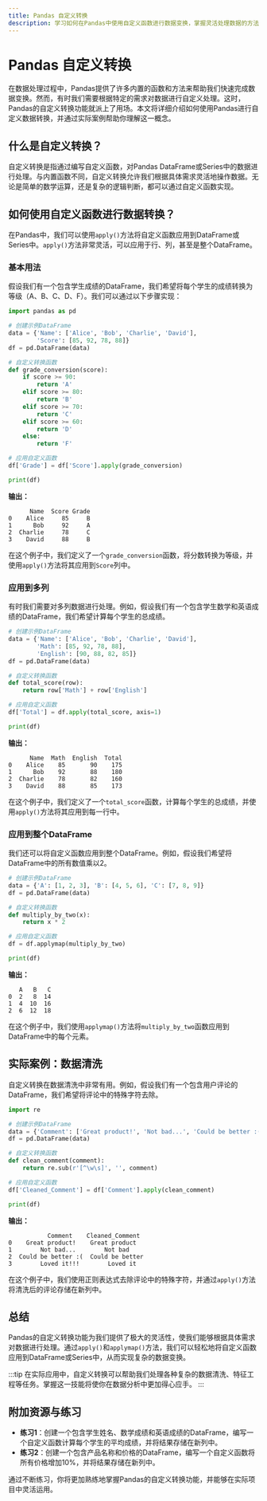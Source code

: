 ```yaml
---
title: Pandas 自定义转换
description: 学习如何在Pandas中使用自定义函数进行数据变换，掌握灵活处理数据的方法。
---
```


# Pandas 自定义转换

在数据处理过程中，Pandas提供了许多内置的函数和方法来帮助我们快速完成数据变换。然而，有时我们需要根据特定的需求对数据进行自定义处理。这时，Pandas的自定义转换功能就派上了用场。本文将详细介绍如何使用Pandas进行自定义数据转换，并通过实际案例帮助你理解这一概念。

## 什么是自定义转换？

自定义转换是指通过编写自定义函数，对Pandas DataFrame或Series中的数据进行处理。与内置函数不同，自定义转换允许我们根据具体需求灵活地操作数据。无论是简单的数学运算，还是复杂的逻辑判断，都可以通过自定义函数实现。

## 如何使用自定义函数进行数据转换？

在Pandas中，我们可以使用`apply()`方法将自定义函数应用到DataFrame或Series中。`apply()`方法非常灵活，可以应用于行、列，甚至是整个DataFrame。

### 基本用法

假设我们有一个包含学生成绩的DataFrame，我们希望将每个学生的成绩转换为等级（A、B、C、D、F）。我们可以通过以下步骤实现：

```python
import pandas as pd

# 创建示例DataFrame
data = {'Name': ['Alice', 'Bob', 'Charlie', 'David'],
        'Score': [85, 92, 78, 88]}
df = pd.DataFrame(data)

# 自定义转换函数
def grade_conversion(score):
    if score >= 90:
        return 'A'
    elif score >= 80:
        return 'B'
    elif score >= 70:
        return 'C'
    elif score >= 60:
        return 'D'
    else:
        return 'F'

# 应用自定义函数
df['Grade'] = df['Score'].apply(grade_conversion)

print(df)
```

**输出：**

```
      Name  Score Grade
0    Alice     85     B
1      Bob     92     A
2  Charlie     78     C
3    David     88     B
```

在这个例子中，我们定义了一个`grade_conversion`函数，将分数转换为等级，并使用`apply()`方法将其应用到`Score`列中。

### 应用到多列

有时我们需要对多列数据进行处理。例如，假设我们有一个包含学生数学和英语成绩的DataFrame，我们希望计算每个学生的总成绩。

```python
# 创建示例DataFrame
data = {'Name': ['Alice', 'Bob', 'Charlie', 'David'],
        'Math': [85, 92, 78, 88],
        'English': [90, 88, 82, 85]}
df = pd.DataFrame(data)

# 自定义转换函数
def total_score(row):
    return row['Math'] + row['English']

# 应用自定义函数
df['Total'] = df.apply(total_score, axis=1)

print(df)
```

**输出：**

```
      Name  Math  English  Total
0    Alice    85       90    175
1      Bob    92       88    180
2  Charlie    78       82    160
3    David    88       85    173
```

在这个例子中，我们定义了一个`total_score`函数，计算每个学生的总成绩，并使用`apply()`方法将其应用到每一行中。

### 应用到整个DataFrame

我们还可以将自定义函数应用到整个DataFrame。例如，假设我们希望将DataFrame中的所有数值乘以2。

```python
# 创建示例DataFrame
data = {'A': [1, 2, 3], 'B': [4, 5, 6], 'C': [7, 8, 9]}
df = pd.DataFrame(data)

# 自定义转换函数
def multiply_by_two(x):
    return x * 2

# 应用自定义函数
df = df.applymap(multiply_by_two)

print(df)
```

**输出：**

```
   A   B   C
0  2   8  14
1  4  10  16
2  6  12  18
```

在这个例子中，我们使用`applymap()`方法将`multiply_by_two`函数应用到DataFrame中的每个元素。

## 实际案例：数据清洗

自定义转换在数据清洗中非常有用。例如，假设我们有一个包含用户评论的DataFrame，我们希望将评论中的特殊字符去除。

```python
import re

# 创建示例DataFrame
data = {'Comment': ['Great product!', 'Not bad...', 'Could be better :(', 'Loved it!!!']}
df = pd.DataFrame(data)

# 自定义转换函数
def clean_comment(comment):
    return re.sub(r'[^\w\s]', '', comment)

# 应用自定义函数
df['Cleaned_Comment'] = df['Comment'].apply(clean_comment)

print(df)
```

**输出：**

```
           Comment    Cleaned_Comment
0    Great product!    Great product
1        Not bad...        Not bad
2  Could be better :(  Could be better 
3        Loved it!!!        Loved it
```

在这个例子中，我们使用正则表达式去除评论中的特殊字符，并通过`apply()`方法将清洗后的评论存储在新列中。

## 总结

Pandas的自定义转换功能为我们提供了极大的灵活性，使我们能够根据具体需求对数据进行处理。通过`apply()`和`applymap()`方法，我们可以轻松地将自定义函数应用到DataFrame或Series中，从而实现复杂的数据变换。

:::tip
在实际应用中，自定义转换可以帮助我们处理各种复杂的数据清洗、特征工程等任务。掌握这一技能将使你在数据分析中更加得心应手。
:::

## 附加资源与练习

- **练习1**：创建一个包含学生姓名、数学成绩和英语成绩的DataFrame，编写一个自定义函数计算每个学生的平均成绩，并将结果存储在新列中。
- **练习2**：创建一个包含产品名称和价格的DataFrame，编写一个自定义函数将所有价格增加10%，并将结果存储在新列中。

通过不断练习，你将更加熟练地掌握Pandas的自定义转换功能，并能够在实际项目中灵活运用。